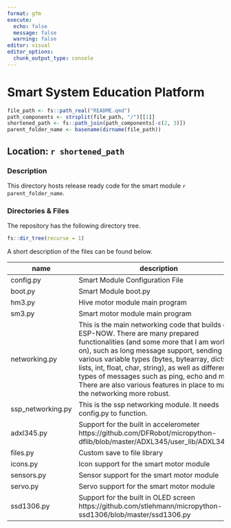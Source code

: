 ```yaml
---
format: gfm
execute:
  echo: false
  message: false
  warning: false
editor: visual
editor_options: 
  chunk_output_type: console
---
```


# Smart System Education Platform

```r
file_path <- fs::path_real("README.qmd")
path_components <- strsplit(file_path, "/")[[1]]
shortened_path <- fs::path_join(path_components[-c(2, 3)])
parent_folder_name <- basename(dirname(file_path))
```

## Location: `r shortened_path`

### Description

This directory hosts release ready code for the smart module `r parent_folder_name`.

### Directories & Files

The repository has the following directory tree.

```r
fs::dir_tree(recurse = 1)
```

A short description of the files can be found below.

| name         | description                             | contribution |
|--------------|-----------------------------------------|--------------|
| config.py    | Smart Module Configuration File	 | Nick         |
| boot.py      | Smart Module boot.py		         | Nick         |
| hm3.py	 | Hive motor module main program	     | Nick        |
| sm3.py	 | Smart motor module main program	     | Milan        |
| networking.py | This is the main networking code that builds on ESP-NOW. There are many prepared functionalities (and some more that I am working on), such as long message support, sending of various variable types (bytes, bytearray, dicts, lists, int, float, char, string), as well as different types of messages such as ping, echo and more. There are also various features in place to make the networking more robust. | Nick         |
| ssp_networking.py | This is the ssp networking module.  It needs config.py to function. | Nick         |
| adxl345.py	 | Support for the built in accelerometer https://github.com/DFRobot/micropython-dflib/blob/master/ADXL345/user_lib/ADXL345.py | Milan        |
| files.py	 | Custom save to file library		     | Milan        |
| icons.py	 | Icon support for the smart motor module   | Milan        |
| sensors.py	 | Sensor support for the smart motor module | Milan        |
| servo.py	 | Servo support for the smart motor module  | Milan        |
| ssd1306.py	 | Support for the built in OLED screen https://github.com/stlehmann/micropython-ssd1306/blob/master/ssd1306.py | Milan        |